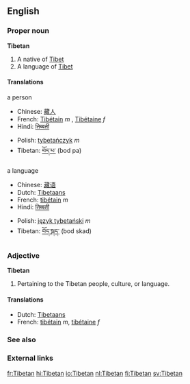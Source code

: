 ==English==
===Proper noun===
{{wikipedia}}
'''Tibetan'''
# A native of [[Tibet]]
# A language of [[Tibet]]

====Translations====
;a person
{{top}}
*Chinese: [[藏人]]
*French: [[Tibétain]] ''m'' , [[Tibétaine]] ''f''
*Hindi: [[तिब्बती]]
{{mid}}
*Polish: [[tybetańczyk]] ''m''
*Tibetan: [[བོད་པ་]] (bod pa)
{{bottom}}

;a language
{{top}}
*Chinese: [[藏语]]
*Dutch: [[Tibetaans]]
*French: [[tibétain]] ''m''
*Hindi: [[तिब्बती]]
{{mid}}
*Polish: [[język tybetański]] ''m''
*Tibetan: [[བོད་སྐད་]] (bod skad)
{{bottom}}

===Adjective===
'''Tibetan'''
# Pertaining to the Tibetan people, culture, or language.

====Translations====
{{top}}
*Dutch: [[Tibetaans]]
*French: [[tibétain]] ''m'', [[tibétaine]] ''f''
{{mid}}
{{bottom}}

===See also===
{{interwiktionary|code=bo}}

===External links===
{{ethnologue|code=bod}}

[[fr:Tibetan]]
[[hi:Tibetan]]
[[io:Tibetan]]
[[nl:Tibetan]]
[[fi:Tibetan]]
[[sv:Tibetan]]